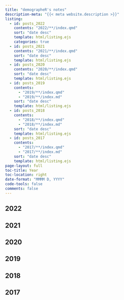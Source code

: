 ```yaml
---
title: "demographeR's notes"
description-meta: "{{< meta website.description >}}"
listing:
  - id: posts_2022
    contents: "2022/**/index.qmd"
    sort: "date desc"
    template: html/listing.ejs
    categories: true
  - id: posts_2021
    contents: "2021/**/index.qmd"
    sort: "date desc"
    template: html/listing.ejs
  - id: posts_2020
    contents: "2020/**/index.qmd"
    sort: "date desc"
    template: html/listing.ejs
  - id: posts_2019
    contents: 
      - "2019/**/index.qmd"
      - "2019/**/index.md"
    sort: "date desc"
    template: html/listing.ejs
  - id: posts_2018
    contents: 
      - "2018/**/index.qmd"
      - "2018/**/index.md"
    sort: "date desc"
    template: html/listing.ejs
  - id: posts_2017
    contents: 
      - "2017/**/index.qmd"
      - "2017/**/index.md"
    sort: "date desc"
    template: html/listing.ejs
page-layout: full
toc-title: Year
toc-location: right
date-format: "MMMM D, YYYY"
code-tools: false
comments: false
---
```


## 2022

::: {#posts_2022}
:::

## 2021

::: {#posts_2021}
:::

## 2020

::: {#posts_2020}
:::

## 2019

::: {#posts_2019}
:::

## 2018

::: {#posts_2018}
:::

## 2017

::: {#posts_2017}
:::

